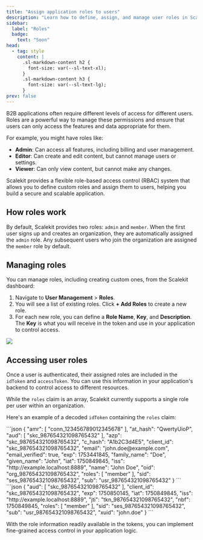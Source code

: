 ```yaml
---
title: "Assign application roles to users"
description: "Learn how to define, assign, and manage user roles in Scalekit for granular access control."
sidebar:
  label: "Roles"
  badge:
    text: "Soon"
head:
  - tag: style
    content: |
      .sl-markdown-content h2 {
        font-size: var(--sl-text-xl);
      }
      .sl-markdown-content h3 {
        font-size: var(--sl-text-lg);
      }
prev: false
---
```


B2B applications often require different levels of access for different users. Roles are a powerful way to manage these permissions and ensure that users can only access the features and data appropriate for them.

For example, you might have roles like:
- **Admin**: Can access all features, including billing and user management.
- **Editor**: Can create and edit content, but cannot manage users or settings.
- **Viewer**: Can only view content, but cannot make any changes.

Scalekit provides a flexible role-based access control (RBAC) system that allows you to define custom roles and assign them to users, helping you build a secure and scalable application.

## How roles work

By default, Scalekit provides two roles: `admin` and `member`. When the first user signs up and creates an organization, they are automatically assigned the `admin` role. Any subsequent users who join the organization are assigned the `member` role by default.

## Managing roles

You can manage roles, including creating custom ones, from the Scalekit dashboard:

1.  Navigate to **User Management** > **Roles**.
2.  You will see a list of existing roles. Click **+ Add Roles** to create a new role.
3.  For each new role, you can define a **Role Name**, **Key**, and **Description**. The **Key** is what you will receive in the token and use in your application to control access.

![](@/assets/docs/fsa/user-management/1-roles.png)

<LinkCard
  title="Integrate with Scalekit"
  href="/fsa/quickstart/"
  description="Follow our quickstart guide to integrate Scalekit into your application and start managing user roles."
/>

## Accessing user roles

Once a user is authenticated, their assigned roles are included in the `idToken` and `accessToken`. You can use this information in your application's backend to control access to different resources.

While the `roles` claim is an array, Scalekit currently supports a single role per user within an organization.

Here's an example of a decoded `idToken` containing the `roles` claim:

<Tabs>
<TabItem label="ID Token (decoded)" value="idToken">
```json
{
  "amr": [
    "conn_123456789012345678"
  ],
  "at_hash": "QwertyUioP",
  "aud": [
    "skc_987654321098765432"
  ],
  "azp": "skc_987654321098765432",
  "c_hash": "A1b2C3d4E5",
  "client_id": "skc_987654321098765432",
  "email": "john.doe@example.com",
  "email_verified": true,
  "exp": 1753441845,
  "family_name": "Doe",
  "given_name": "John",
  "iat": 1750849845,
  "iss": "http://example.localhost:8889",
  "name": "John Doe",
  "oid": "org_987654321098765432",
  "roles": [
    "member"
  ],
  "sid": "ses_987654321098765432",
  "sub": "usr_987654321098765432"
}
```
</TabItem>
<TabItem label="Access Token (decoded)" value="accessToken">
```json
{
  "aud": [
    "skc_987654321098765432"
  ],
  "client_id": "skc_987654321098765432",
  "exp": 1750850145,
  "iat": 1750849845,
  "iss": "http://example.localhost:8889",
  "jti": "tkn_987654321098765432",
  "nbf": 1750849845,
  "roles": [
    "member"
  ],
  "sid": "ses_987654321098765432",
  "sub": "usr_987654321098765432",
  "xuid": "john.doe"
}
```
</TabItem>
</Tabs>

With the role information readily available in the tokens, you can implement fine-grained access control in your application logic.